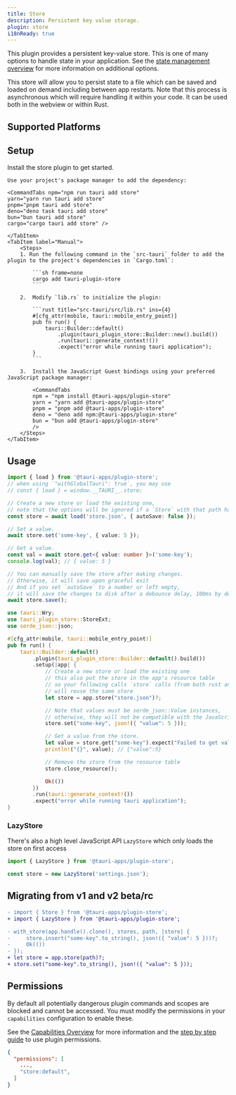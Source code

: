 ```yaml
---
title: Store
description: Persistent key value storage.
plugin: store
i18nReady: true
---
```




<PluginLinks plugin={frontmatter.plugin} />

This plugin provides a persistent key-value store. This is one of many options to handle state in your application. See the [state management overview](/develop/state-management/) for more information on additional options.

This store will allow you to persist state to a file which can be saved and loaded on demand including between app restarts. Note that this process is asynchronous which will require handling it within your code. It can be used both in the webview or within Rust.

## Supported Platforms

<Compatibility plugin={frontmatter.plugin} />

## Setup

Install the store plugin to get started.

<Tabs>
    <TabItem label="Automatic">

    Use your project's package manager to add the dependency:

    <CommandTabs npm="npm run tauri add store"
    yarn="yarn run tauri add store"
    pnpm="pnpm tauri add store"
    deno="deno task tauri add store"
    bun="bun tauri add store"
    cargo="cargo tauri add store" />

    </TabItem>
    <TabItem label="Manual">
        <Steps>
        1. Run the following command in the `src-tauri` folder to add the plugin to the project's dependencies in `Cargo.toml`:

            ```sh frame=none
            cargo add tauri-plugin-store
            ```

        2.  Modify `lib.rs` to initialize the plugin:

            ```rust title="src-tauri/src/lib.rs" ins={4}
            #[cfg_attr(mobile, tauri::mobile_entry_point)]
            pub fn run() {
                tauri::Builder::default()
                    .plugin(tauri_plugin_store::Builder::new().build())
                    .run(tauri::generate_context!())
                    .expect("error while running tauri application");
            }
            ```

        3.  Install the JavaScript Guest bindings using your preferred JavaScript package manager:

            <CommandTabs
            npm = "npm install @tauri-apps/plugin-store"
            yarn = "yarn add @tauri-apps/plugin-store"
            pnpm = "pnpm add @tauri-apps/plugin-store"
            deno = "deno add npm:@tauri-apps/plugin-store"
            bun = "bun add @tauri-apps/plugin-store"
            />
        </Steps>
    </TabItem>

</Tabs>

## Usage

<Tabs syncKey="lang">
<TabItem label="JavaScript">

```typescript
import { load } from '@tauri-apps/plugin-store';
// when using `"withGlobalTauri": true`, you may use
// const { load } = window.__TAURI__.store;

// Create a new store or load the existing one,
// note that the options will be ignored if a `Store` with that path has already been created
const store = await load('store.json', { autoSave: false });

// Set a value.
await store.set('some-key', { value: 5 });

// Get a value.
const val = await store.get<{ value: number }>('some-key');
console.log(val); // { value: 5 }

// You can manually save the store after making changes.
// Otherwise, it will save upon graceful exit
// And if you set `autoSave` to a number or left empty,
// it will save the changes to disk after a debounce delay, 100ms by default.
await store.save();
```

</TabItem>
<TabItem label="Rust">

```rust title="src-tauri/src/lib.rs"
use tauri::Wry;
use tauri_plugin_store::StoreExt;
use serde_json::json;

#[cfg_attr(mobile, tauri::mobile_entry_point)]
pub fn run() {
    tauri::Builder::default()
        .plugin(tauri_plugin_store::Builder::default().build())
        .setup(|app| {
            // Create a new store or load the existing one
            // this also put the store in the app's resource table
            // so your following calls `store` calls (from both rust and js)
            // will reuse the same store
            let store = app.store("store.json")?;

            // Note that values must be serde_json::Value instances,
            // otherwise, they will not be compatible with the JavaScript bindings.
            store.set("some-key", json!({ "value": 5 }));

            // Get a value from the store.
            let value = store.get("some-key").expect("Failed to get value from store");
            println!("{}", value); // {"value":5}

            // Remove the store from the resource table
            store.close_resource();

            Ok(())
        })
        .run(tauri::generate_context!())
        .expect("error while running tauri application");
}
```

</TabItem>
</Tabs>

### LazyStore

There's also a high level JavaScript API `LazyStore` which only loads the store on first access

```typescript
import { LazyStore } from '@tauri-apps/plugin-store';

const store = new LazyStore('settings.json');
```

## Migrating from v1 and v2 beta/rc

<Tabs syncKey="lang">
<TabItem label="JavaScript">

```diff
- import { Store } from '@tauri-apps/plugin-store';
+ import { LazyStore } from '@tauri-apps/plugin-store';
```

</TabItem>
<TabItem label="Rust">

```diff
- with_store(app.handle().clone(), stores, path, |store| {
-     store.insert("some-key".to_string(), json!({ "value": 5 }))?;
-     Ok(())
- });
+ let store = app.store(path)?;
+ store.set("some-key".to_string(), json!({ "value": 5 }));
```

</TabItem>
</Tabs>

## Permissions

By default all potentially dangerous plugin commands and scopes are blocked and cannot be accessed. You must modify the permissions in your `capabilities` configuration to enable these.

See the [Capabilities Overview](/security/capabilities/) for more information and the [step by step guide](/learn/security/using-plugin-permissions/) to use plugin permissions.

```json title="src-tauri/capabilities/default.json" ins={4}
{
  "permissions": [
    ...,
    "store:default",
  ]
}
```

<PluginPermissions plugin={frontmatter.plugin} />
